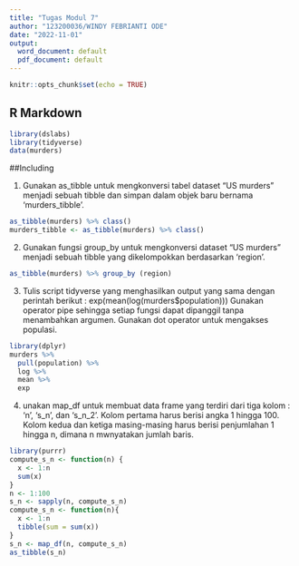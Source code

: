 ---
title: "Tugas Modul 7"
author: "123200036/WINDY FEBRIANTI ODE"
date: "2022-11-01"
output:
  word_document: default
  pdf_document: default
---

```{r setup, include=FALSE}
knitr::opts_chunk$set(echo = TRUE)
```

## R Markdown
```{r}
library(dslabs)
library(tidyverse)
data(murders)
```

##Including

1. Gunakan as_tibble untuk mengkonversi tabel dataset "US murders" menjadi sebuah tibble dan simpan dalam objek baru bernama 'murders_tibble'. 

```{r} 
as_tibble(murders) %>% class()
murders_tibble <- as_tibble(murders) %>% class() 
```

2. Gunakan fungsi group_by untuk mengkonversi dataset "US murders" menjadi sebuah tibble yang dikelompokkan berdasarkan 'region'.

```{r}
as_tibble(murders) %>% group_by (region)
```

3. Tulis script tidyverse yang menghasilkan output yang sama dengan perintah berikut : 
exp(mean(log(murders$population)))
Gunakan operator pipe sehingga setiap fungsi dapat dipanggil tanpa menambahkan argumen. Gunakan dot operator untuk mengakses populasi.

```{r}
library(dplyr)
murders %>%
  pull(population) %>%
  log %>%
  mean %>%
  exp 
```

4. unakan map_df untuk membuat data frame yang terdiri dari tiga kolom : 'n', 's_n', dan 's_n_2'. Kolom pertama harus berisi angka 1 hingga 100. Kolom kedua dan ketiga masing-masing harus berisi penjumlahan 1 hingga n, dimana n mwnyatakan jumlah baris. 

```{r}
library(purrr)
compute_s_n <- function(n) {
  x <- 1:n
  sum(x)
}
n <- 1:100
s_n <- sapply(n, compute_s_n)
compute_s_n <- function(n){
  x <- 1:n
  tibble(sum = sum(x))
}
s_n <- map_df(n, compute_s_n)
as_tibble(s_n)
```


